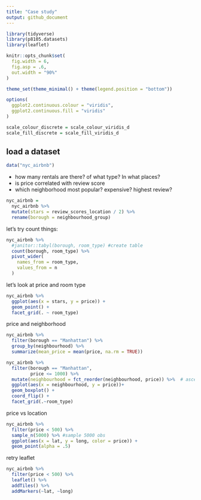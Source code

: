 ```yaml
---
title: "Case study"
output: github_document
---
```


```r
library(tidyverse)
library(p8105.datasets)
library(leaflet)

knitr::opts_chunk$set(
  fig.width = 6,
  fig.asp = .6,
  out.width = "90%"
)

theme_set(theme_minimal() + theme(legend.position = "bottom"))

options(
  ggplot2.continuous.colour = "viridis",
  ggplot2.continuous.fill = "viridis"
)

scale_colour_discrete = scale_colour_viridis_d
scale_fill_discrete = scale_fill_viridis_d
```

## load a dataset

```r
data("nyc_airbnb")

```

* how many rentals are there? of what type? In what places?
* is price correlated with review score
* which neighborhood most popular? expensive? highest review?


```r
nyc_airbnb = 
  nyc_airbnb %>% 
  mutate(stars = review_scores_location / 2) %>% 
  rename(borough = neighbourhood_group)
```

let's try count things:

```r
nyc_airbnb %>% 
  #janitor::tabyl(borough, room_type) #create table
  count(borough, room_type) %>% 
  pivot_wider(
    names_from = room_type,
    values_from = n
  )

```

let's look at price and room type

```r
nyc_airbnb %>% 
  ggplot(aes(x = stars, y = price)) +
  geom_point() +
  facet_grid(. ~ room_type)


```

price and neighborhood

```r
nyc_airbnb %>% 
  filter(borough == "Manhattan") %>% 
  group_by(neighbourhood) %>% 
  summarize(mean_price = mean(price, na.rm = TRUE))

nyc_airbnb %>% 
  filter(borough == "Manhattan", 
         price <= 1000) %>% 
  mutate(neighbourhood = fct_reorder(neighbourhood, price)) %>%  # ascending order
  ggplot(aes(x = neighbourhood, y = price))+
  geom_boxplot() + 
  coord_flip() +
  facet_grid(.~room_type)
```

price vs location

```r
nyc_airbnb %>% 
  filter(price < 500) %>% 
  sample_n(5000) %>% #sample 5000 obs
  ggplot(aes(x = lat, y = long, color = price)) +
  geom_point(alpha = .5)

```

retry leaflet

```r
nyc_airbnb %>% 
  filter(price < 500) %>% 
  leaflet() %>% 
  addTiles() %>% 
  addMarkers(~lat, ~long)
```



